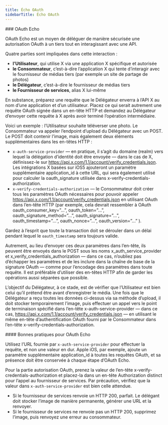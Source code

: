 ```yaml
---
title: Écho OAuth
sidebarTitle: Écho OAuth
---
```




<div id="oauth-echo">
  ### OAuth Echo
</div>

OAuth Echo est un moyen de déléguer de manière sécurisée une autorisation OAuth à un tiers tout en interagissant avec une API.

Quatre parties sont impliquées dans cette interaction :

* **l’Utilisateur**, qui utilise X via une application X spécifique et autorisée
* **le Consommateur**, c’est-à-dire l’application X qui tente d’interagir avec le fournisseur de médias tiers (par exemple un site de partage de photos)
* **le Délégateur**, c’est-à-dire le fournisseur de médias tiers
* **le Fournisseur de services**, alias X lui-même
     

En substance, préparez une requête que le Délégateur enverra à l’API X au nom d’une application et d’un utilisateur. Placez ce qui serait autrement une requête OAuth signée dans un en-tête HTTP et demandez au Délégateur d’envoyer cette requête à X après avoir terminé l’opération intermédiaire.

Voici un exemple : l’Utilisateur souhaite téléverser une photo. Le Consommateur va appeler l’endpoint d’upload du Délégateur avec un POST. Le POST doit contenir l’image, mais également deux éléments supplémentaires dans les en-têtes HTTP :

* `x-auth-service-provider` — en pratique, il s’agit du domaine (realm) vers lequel la délégation d’identité doit être envoyée — dans le cas de X, définissez-le sur https://api.x.com/1.1/account/verify_credentials.json. Les intégrations X basées sur iOS5 ajouteront un paramètre supplémentaire application_id à cette URL, qui sera également utilisé pour calculer la oauth_signature utilisée dans x-verify-credentials-authorization.
* `x-verify-credentials-authorization` — le Consommateur doit créer tous les paramètres OAuth nécessaires pour pouvoir appeler https://api.x.com/1.1/account/verify_credentials.json en utilisant OAuth dans l’en-tête HTTP (par exemple, cela devrait ressembler à OAuth oauth_consumer_key=”...”, oauth_token=”...”, oauth_signature_method=”...”, oauth_signature=”...”, oauth_timestamp=”...”, oauth_nonce=”...”, oauth_version=”...” ).
     

Gardez à l’esprit que toute la transaction doit se dérouler dans un délai pendant lequel le `oauth_timestamp` sera toujours valide.

Autrement, au lieu d’envoyer ces deux paramètres dans l’en-tête, ils peuvent être envoyés dans le POST sous les noms x_auth_service_provider et x_verify_credentials_authorization — dans ce cas, n’oubliez pas d’échapper les paramètres et de les inclure dans la chaîne de base de la signature OAuth — comme pour l’encodage des paramètres dans toute requête. Il est préférable d’utiliser des en-têtes HTTP afin de garder les opérations aussi séparées que possible.

L’objectif du Délégateur, à ce stade, est de vérifier que l’Utilisateur est bien celui qu’il prétend être avant d’enregistrer le média. Une fois que le Délégateur a reçu toutes les données ci-dessus via sa méthode d’upload, il doit stocker temporairement l’image, puis effectuer un appel vers le point de terminaison spécifié dans l’en-tête x-auth-service-provider — dans ce cas, https://api.x.com/1.1/account/verify_credentials.json — en utilisant le même en-tête d’authentification OAuth fourni par le Consommateur dans l’en-tête x-verify-credentials-authorization.
 

<div id="oauth-echo-best-practices">
  #### Bonnes pratiques pour OAuth Echo
</div>

Utilisez l’URL fournie par `x-auth-service-provider` pour effectuer la requête, et non une valeur en dur. Apple iOS, par exemple, ajoute un paramètre supplémentaire application_id à toutes les requêtes OAuth, et sa présence doit être conservée à chaque étape d’OAuth Echo.

Pour la partie autorisation OAuth, prenez la valeur de l’en-tête x-verify-credentials-authorization et placez-la dans un en-tête Authorization distinct pour l’appel au fournisseur de services. Par précaution, vérifiez que la valeur dans `x-auth-service-provider` est bien celle attendue.

* Si le fournisseur de services renvoie un HTTP 200, parfait. Le délégant doit stocker l’image de manière permanente, générer une URL et la renvoyer.
* Si le fournisseur de services ne renvoie pas un HTTP 200, supprimez l’image, puis renvoyez une erreur au consommateur.
